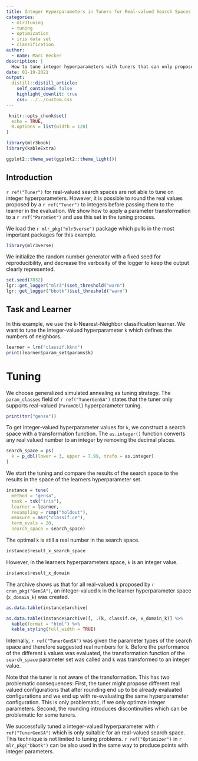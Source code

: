 ```yaml
---
title: Integer Hyperparameters in Tuners for Real-valued Search Spaces
categories:
  - mlr3tuning
  - tuning
  - optimization
  - iris data set
  - classification
author:
  - name: Marc Becker
description: |
  How to tune integer hyperparameters with tuners that can only propose real numbers.
date: 01-19-2021
output:
  distill::distill_article:
    self_contained: false
    highlight_downlit: true
    css: ../../custom.css
---
```


```r
 knitr::opts_chunk$set(
  echo = TRUE,
  R.options = list(width = 120)
)

library(mlr3book)
library(kableExtra)

ggplot2::theme_set(ggplot2::theme_light())
```

## Introduction

`r ref("Tuner")` for real-valued search spaces are not able to tune on integer hyperparameters.
However, it is possible to round the real values proposed by a `r ref("Tuner")` to integers before passing them to the learner in the evaluation.
We show how to apply a parameter transformation to a `r ref("ParamSet")` and use this set in the tuning process.

We load the `r mlr_pkg("mlr3verse")` package which pulls in the most important packages for this example.

```r
library(mlr3verse)
```

We initialize the random number generator with a fixed seed for reproducibility, and decrease the verbosity of the logger to keep the output clearly represented.

```r
set.seed(7832)
lgr::get_logger("mlr3")$set_threshold("warn")
lgr::get_logger("bbotk")$set_threshold("warn")
```

## Task and Learner

In this example, we use the k-Nearest-Neighbor classification learner.
We want to tune the integer-valued hyperparameter `k` which defines the numbers of neighbors.

```r
learner = lrn("classif.kknn")
print(learner$param_set$params$k)
```

# Tuning

We choose generalized simulated annealing as tuning strategy.
The `param_classes` field of `r ref("TunerGenSA")` states that the tuner only supports real-valued (`ParamDbl`) hyperparameter tuning.

```r
print(tnr("gensa"))
```

To get integer-valued hyperparameter values for `k`, we construct a search space with a transformation function.
The `as.integer()` function converts any real valued number to an integer by removing the decimal places.

```r
search_space = ps(
  k = p_dbl(lower = 3, upper = 7.99, trafo = as.integer)
)
```

We start the tuning and compare the results of the search space to the results in the space of the learners hyperparameter set.

```r
instance = tune(
  method = "gensa",
  task = tsk("iris"),
  learner = learner,
  resampling = rsmp("holdout"),
  measure = msr("classif.ce"),
  term_evals = 20,
  search_space = search_space)
```

The optimal `k` is still a real number in the search space.

```r
instance$result_x_search_space
```

However, in the learners hyperparameters space, `k` is an integer value.

```r
instance$result_x_domain
```

The archive shows us that for all real-valued `k` proposed by `r cran_pkg("GenSA")`, an integer-valued `k` in the learner hyperparameter space (`x_domain_k`) was created.

```r
as.data.table(instance$archive)
```

```r
as.data.table(instance$archive)[, .(k, classif.ce, x_domain_k)] %>%
  kable(format = "html") %>%
  kable_styling(full_width = TRUE)
```

Internally, `r ref("TunerGenSA")` was given the parameter types of the search space and therefore suggested real numbers for `k`.
Before the performance of the different `k` values was evaluated, the transformation function of the `search_space` parameter set was called and `k` was transformed to an integer value.

Note that the tuner is not aware of the transformation.
This has two problematic consequences:
First, the tuner might propose different real valued configurations that after rounding end up to be already evaluated configurations and we end up with re-evaluating the same hyperparameter configuration.
This is only problematic, if we only optimze integer parameters.
Second, the rounding introduces discontinuities which can be problematic for some tuners.

We successfully tuned a integer-valued hyperparameter with `r ref("TunerGenSA")` which is only suitable for an real-valued search space.
This technique is not limited to tuning problems.
`r ref("Optimizer")` in `r mlr_pkg("bbotk")` can be also used in the same way to produce points with integer parameters.
